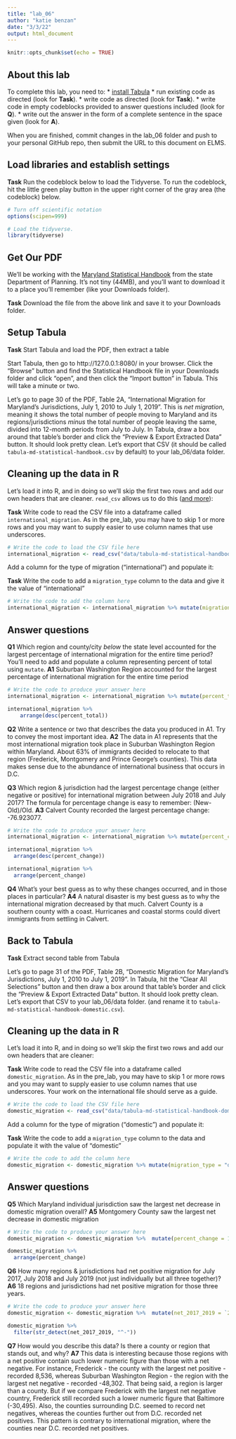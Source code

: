```yaml
---
title: "lab_06"
author: "katie benzan"
date: "3/3/22"
output: html_document
---
```


```r
knitr::opts_chunk$set(echo = TRUE)
```

## About this lab

To complete this lab, you need to:
* [install Tabula](https://tabula.technology/)
* run existing code as directed (look for **Task**).
* write code as directed (look for **Task**).
* write code in empty codeblocks provided to answer questions included (look for **Q**).
* write out the answer in the form of a complete sentence in the space given (look for **A**).

When you are finished, commit changes in the lab_06 folder and push to your personal GitHub repo, then submit the URL to this document on ELMS.

## Load libraries and establish settings

**Task** Run the codeblock below to load the Tidyverse. To run the codeblock, hit the little green play button in the upper right corner of the gray area (the codeblock) below.

```r
# Turn off scientific notation
options(scipen=999)

# Load the tidyverse.
library(tidyverse)
```

## Get Our PDF

We'll be working with the [Maryland Statistical Handbook](https://planning.maryland.gov/MSDC/Documents/md-statistical-handbook.pdf) from the state Department of Planning. It's not tiny (44MB), and you'll want to download it to a place you'll remember (like your Downloads folder).

**Task** Download the file from the above link and save it to your Downloads folder.

## Setup Tabula

**Task** Start Tabula and load the PDF, then extract a table

Start Tabula, then go to http://127.0.0.1:8080/ in your browser. Click the "Browse" button and find the Statistical Handbook file in your Downloads folder and click "open", and then click the "Import button" in Tabula. This will take a minute or two.

Let's go to page 30 of the PDF, Table 2A, "International Migration for Maryland's Jurisdictions, July 1, 2010 to July 1, 2019". This is _net migration_, meaning it shows the total number of people moving to Maryland and its regions/jurisdictions _minus_ the total number of people leaving the same, divided into 12-month periods from July to July. In Tabula, draw a box around that table's border and click the "Preview & Export Extracted Data" button. It should look pretty clean. Let's export that CSV (it should be called `tabula-md-statistical-handbook.csv` by default) to your lab_06/data folder.

## Cleaning up the data in R

Let's load it into R, and in doing so we'll skip the first two rows and add our own headers that are cleaner. `read_csv` allows us to do this ([and more](https://readr.tidyverse.org/reference/read_delim.html)):

**Task** Write code to read the CSV file into a dataframe called `international_migration`. As in the pre_lab, you may have to skip 1 or more rows and you may want to supply easier to use column names that use underscores.

```r
# Write the code to load the CSV file here
international_migration <- read_csv("data/tabula-md-statistical-handbook.csv", skip=2, col_names = c("State/Jurisdiction (7/1)", "2010_2011", "2011_2012", "2012_2013", "2013_2014", "2014_2015", "2015_2016", "2016_2017", "2017_2018", "2018_2019", "2010_2019"))
```

Add a column for the type of migration ("international") and populate it:

**Task** Write the code to add a `migration_type` column to the data and give it the value of "international"

```r
# Write the code to add the column here
international_migration <- international_migration %>% mutate(migration_type = "international")
```

## Answer questions

**Q1** Which region and county/city _below_ the state level accounted for the largest percentage of international migration for the entire time period? You'll need to add and populate a column representing percent of total using `mutate`.
**A1** Suburban Washington Region accounted for the largest percentage of international migration for the entire time period

```r
# Write the code to produce your answer here
international_migration <- international_migration %>% mutate(percent_total = 100*(`2010_2019`/198996))

international_migration %>% 
    arrange(desc(percent_total))

```

**Q2** Write a sentence or two that describes the data you produced in A1. Try to convey the most important idea.
**A2** The data in A1 represents that the most international migration took place in Suburban Washington Region within Maryland. About 63% of immigrants decided to relocate to that region (Frederick, Montgomery and Prince George's counties). This data makes sense due to the abundance of international business that occurs in D.C. 

**Q3** Which region & jurisdiction had the largest percentage change (either negative or positive) for international migration between July 2018 and July 2017? The formula for percentage change is easy to remember: (New-Old)/Old.
**A3** Calvert County recorded the largest percentage change: -76.923077. 	

```r
# Write the code to produce your answer here
international_migration <- international_migration %>% mutate(percent_change = 100*((`2017_2018`-`2016_2017`)/`2016_2017`))

international_migration %>% 
  arrange(desc(percent_change))

international_migration %>% 
  arrange(percent_change)
```

**Q4** What's your best guess as to why these changes occurred, and in those places in particular?
**A4** A natural disaster is my best guess as to why the international migration decreased by that much. Calvert County is a southern county with a coast. Hurricanes and coastal storms could divert immigrants from settling in Calvert.


## Back to Tabula

**Task** Extract second table from Tabula

Let's go to page 31 of the PDF, Table 2B, "Domestic Migration for Maryland's Jurisdictions, July 1, 2010 to July 1, 2019". In Tabula, hit the "Clear All Selections" button and then draw a box around that table's border and click the "Preview & Export Extracted Data" button. It should look pretty clean. Let's export that CSV to your lab_06/data folder. (and rename it to `tabula-md-statistical-handbook-domestic.csv`).

## Cleaning up the data in R

Let's load it into R, and in doing so we'll skip the first two rows and add our own headers that are cleaner:

**Task** Write code to read the CSV file into a dataframe called `domestic_migration`. As in the pre_lab, you may have to skip 1 or more rows and you may want to supply easier to use column names that use underscores. Your work on the international file should serve as a guide.

```r
# Write the code to load the CSV file here
domestic_migration <- read_csv("data/tabula-md-statistical-handbook-domestic.csv", skip=2, col_names = c("State/Jurisdiction (7/1)", "2010_2011", "2011_2012", "2012_2013", "2013_2014", "2014_2015", "2015_2016", "2016_2017", "2017_2018", "2018_2019", "2010_2019"))
```

Add a column for the type of migration ("domestic") and populate it:

**Task** Write the code to add a `migration_type` column to the data and populate it with the value of "domestic"

```r
# Write the code to add the column here
domestic_migration <- domestic_migration %>% mutate(migration_type = "domestic")
```

## Answer questions
**Q5** Which Maryland individual jurisdiction saw the largest net decrease in domestic migration overall?
**A5** Montgomery County saw the largest net decrease in domestic migration

```r
# Write the code to produce your answer here
domestic_migration <- domestic_migration %>%  mutate(percent_change = 100*((`2018_2019`-`2010_2011`)/`2010_2011`))

domestic_migration %>%   
  arrange(percent_change)
```

**Q6** How many regions & jurisdictions had net positive migration for July 2017, July 2018 and July 2019 (not just individually but all three together)?
**A6** 18 regions and jurisdictions had net positive migration for those three years.

```r
# Write the code to produce your answer here
domestic_migration <- domestic_migration %>%  mutate(net_2017_2019 = `2016_2017`+`2017_2018`+`2018_2019`)

domestic_migration %>% 
  filter(str_detect(net_2017_2019, "^-"))
```

**Q7** How would you describe this data? Is there a county or region that stands out, and why?
**A7** This data is interesting because those regions with a net positive contain such lower numeric figure than those with a net negative. For instance, Frederick - the county with the largest net positive - recorded 8,536, whereas Suburban Washington Region - the region with the largest net negative - recorded -48,302. That being said, a region is larger than a county. But if we compare Frederick with the largest net negative country, Frederick still recorded such a lower numeric figure that Baltimore (-30,495). Also, the counties surrounding D.C. seemed to record net negatives, whereas the counties further out from D.C. recorded net positives. This pattern is contrary to international migration, where the counties near D.C. recorded net positives. 
